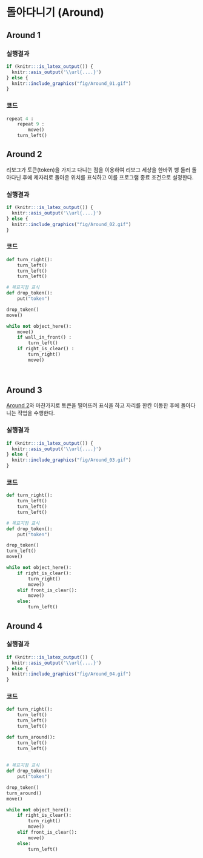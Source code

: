 # 돌아다니기 (Around) {#around}

## Around 1 {#around-01}

::: {.row}
::: {.col-md-6}
### 실행결과

```r
if (knitr:::is_latex_output()) {
  knitr::asis_output('\\url{....}')
} else {
  knitr::include_graphics("fig/Around_01.gif")
}
```
:::

::: {.col-md-6}
### 코드

```python
repeat 4 :
    repeat 9 :
        move()
    turn_left()

```
:::
:::

## Around 2 {#around-02}

리보그가 토큰(token)을 가지고 다니는 점을 이용하여 리보그 세상을 한바퀴 삥 둘러 돌아다닌 후에 제자리로 돌아온 위치를 표식하고 이를 프로그램 종료 조건으로 설정한다.

::: {.row}
::: {.col-md-6}
### 실행결과

```r
if (knitr:::is_latex_output()) {
  knitr::asis_output('\\url{....}')
} else {
  knitr::include_graphics("fig/Around_02.gif")
}
```
:::

::: {.col-md-6}
### 코드

```python
def turn_right():
    turn_left()
    turn_left()
    turn_left()

# 목표지점 표식    
def drop_token():
    put("token")

drop_token()
move()

while not object_here():
    move()
    if wall_in_front() :
        turn_left()
    if right_is_clear() :
        turn_right()
        move()
        
        
```
:::
:::


## Around 3 {#around-03}

[Around 2](#around-02)와 마찬가지로 토큰을 떨어뜨려 표식을 하고 자리를 한칸 이동한 후에 돌아다니는 작업을 수행한다.

::: {.row}
::: {.col-md-6}
### 실행결과

```r
if (knitr:::is_latex_output()) {
  knitr::asis_output('\\url{....}')
} else {
  knitr::include_graphics("fig/Around_03.gif")
}
```
:::

::: {.col-md-6}
### 코드

```python
def turn_right():
    turn_left()
    turn_left()
    turn_left()

# 목표지점 표식    
def drop_token():
    put("token")

drop_token()
turn_left()
move()

while not object_here():
    if right_is_clear():
        turn_right()
        move()
    elif front_is_clear():
        move()
    else:
        turn_left()

```
:::
:::


## Around 4 {#around-04}


::: {.row}
::: {.col-md-6}
### 실행결과

```r
if (knitr:::is_latex_output()) {
  knitr::asis_output('\\url{....}')
} else {
  knitr::include_graphics("fig/Around_04.gif")
}
```
:::

::: {.col-md-6}
### 코드

```python
def turn_right():
    turn_left()
    turn_left()
    turn_left()

def turn_around():
    turn_left()
    turn_left()
    
    
# 목표지점 표식    
def drop_token():
    put("token")

drop_token()
turn_around()
move()

while not object_here():
    if right_is_clear():
        turn_right()
        move()
    elif front_is_clear():
        move()
    else:
        turn_left()

```
:::
:::
